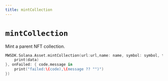 ```yaml
---
title: mintCollection
---
```


# `mintCollection`
Mint a parent NFT collection.

```Swift
MWSDK.Solana.Asset.mintCollection(url:url,name: name, symbol: symbol, to_wallet_address: to_wallet_address, seller_fee_basis_points: Int(seller_fee_basis_points) ,confirmation:confirmation,skip_preflight:skip_preflight, onSuccess: { data in
    print(data)
}, onFailed: { code,message in
    print("failed:\(code),\(message ?? "")")
})
```